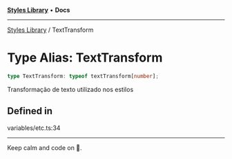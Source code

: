 
<Meta title="Libs/Styles/type-aliases/TextTransform" />



[**Styles Library**](/?path=/docs/libs-styles-overview--page) • **Docs**

***

[Styles Library](/?path=/docs/libs-styles-overview--page) / TextTransform

# Type Alias: TextTransform

```ts
type TextTransform: typeof textTransform[number];
```

Transformação de texto utilizado nos estilos

## Defined in

variables/etc.ts:34


***

Keep calm and code on 🤘.